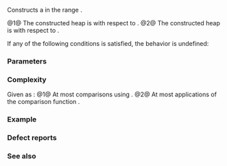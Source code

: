 {{cpp/title|make_heap}}
{{cpp/algorithm/navbar}}
{{dcl begin}}
{{dcl header|algorithm}}
{{dcl|num=1|notes={{mark constexpr since c++20}}|
template&lt; class RandomIt &gt;
void make_heap( RandomIt first, RandomIt last );
}}
{{dcl|num=2|notes={{mark constexpr since c++20}}|
template&lt; class RandomIt, class Compare &gt;
void make_heap( RandomIt first, RandomIt last, Compare comp );
}}
{{dcl end}}

Constructs a {{rlp|/#Heap operations|heap}} in the range {{range|first|last}}.

@1@ The constructed heap is with respect to {{rev inl|until=c++20|{{c/core|operator&lt;}}}}{{rev inl|since=c++20|{{c|std::less{}&lt;!----&gt;}}}}.
@2@ The constructed heap is with respect to {{c|comp}}.

If any of the following conditions is satisfied, the behavior is undefined:
{{rev begin}}
{{rev|until=c++11|
* The type of {{c|*first}} is not {{named req|Swappable}}.
}}
{{rev|since=c++11|
* {{tt|RandomIt}} is not {{named req|ValueSwappable}}.
* The type of {{c|*first}} is not {{named req|MoveConstructible}}.
* The type of {{c|*first}} is not {{named req|MoveAssignable}}.
}}
{{rev end}}

===Parameters===
{{par begin}}
{{par|first, last|the range to make the heap from}}
{{par cmp|comp|p1=RandomIt}}
{{par hreq}}
{{par req named|RandomIt|RandomAccessIterator}}
{{par req named|Compare|Compare}}
{{par end}}

===Complexity===
Given {{mathjax-or|\(\scriptsize N\)|N}} as {{c|std::distance(first, last)}}:
@1@ At most {{mathjax-or|\(\scriptsize 3N\)|3N}} comparisons using {{rev inl|until=c++20|{{c/core|operator&lt;}}}}{{rev inl|since=c++20|{{c|std::less{}&lt;!----&gt;}}}}.
@2@ At most {{mathjax-or|\(\scriptsize 3N\)|3N}} applications of the comparison function {{c|comp}}.

===Example===
{{example
|
|code=
#include &lt;algorithm&gt;
#include &lt;functional&gt;
#include &lt;iostream&gt;
#include &lt;string_view&gt;
#include &lt;vector&gt;

void print(std::string_view text, const std::vector&lt;int&gt;&amp; v = {})
{
    std::cout &lt;&lt; text &lt;&lt; ": ";
    for (const auto&amp; e : v)
        std::cout &lt;&lt; e &lt;&lt; ' ';
    std::cout &lt;&lt; '\n';
}

int main()
{
    print("Max heap");
    
    std::vector&lt;int&gt; v{3, 2, 4, 1, 5, 9};
    print("initially, v", v);
    
    std::make_heap(v.begin(), v.end());
    print("after make_heap, v", v);
    
    std::pop_heap(v.begin(), v.end());
    print("after pop_heap, v", v);
    
    auto top = v.back();
    v.pop_back();
    print("former top element", {top});
    print("after removing the former top element, v", v);
    
    print("\nMin heap");
    
    std::vector&lt;int&gt; v1{3, 2, 4, 1, 5, 9};
    print("initially, v1", v1);
    
    std::make_heap(v1.begin(), v1.end(), std::greater&lt;&gt;{});
    print("after make_heap, v1", v1);
    
    std::pop_heap(v1.begin(), v1.end(), std::greater&lt;&gt;{});
    print("after pop_heap, v1", v1);
    
    auto top1 = v1.back();
    v1.pop_back();
    print("former top element", {top1});
    print("after removing the former top element, v1", v1);
}
|output=
Max heap:
initially, v: 3 2 4 1 5 9
after make_heap, v: 9 5 4 1 2 3
after pop_heap, v: 5 3 4 1 2 9
former top element: 9
after removing the former top element, v: 5 3 4 1 2

Min heap:
initially, v1: 3 2 4 1 5 9
after make_heap, v1: 1 2 4 3 5 9
after pop_heap, v1: 2 3 4 9 5 1
former top element: 1
after removing the former top element, v1: 2 3 4 9 5
}}

===Defect reports===
{{dr list begin}}
{{dr list item|wg=lwg|dr=3032|std=C++98|before=the elements of {{range|first|last}} was not required to be swappable|after=required}}
{{dr list end}}

===See also===
{{dsc begin}}
{{dsc inc|cpp/algorithm/dsc is_heap}}
{{dsc inc|cpp/algorithm/dsc is_heap_until}}
{{dsc inc|cpp/algorithm/dsc push_heap}}
{{dsc inc|cpp/algorithm/dsc pop_heap}}
{{dsc inc|cpp/algorithm/dsc sort_heap}}
{{dsc inc|cpp/container/dsc priority_queue}}
{{dsc inc|cpp/algorithm/ranges/dsc make_heap}}
{{dsc end}}

{{langlinks|de|es|fr|it|ja|pt|ru|zh}}